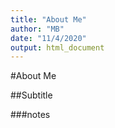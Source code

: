 ```yaml
---
title: "About Me"
author: "MB"
date: "11/4/2020"
output: html_document
---
```


#About Me

##Subtitle

###notes


